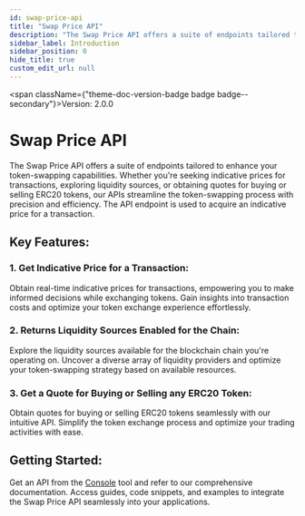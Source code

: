 ```yaml
---
id: swap-price-api
title: "Swap Price API"
description: "The Swap Price API offers a suite of endpoints tailored to enhance your token-swapping capabilities. Whether you're seeking indicative prices for transactions, exploring liquidity sources, or obtaining quotes for buying or selling ERC20 tokens, our APIs streamline the token-swapping process with precision and efficiency. The API endpoint is used to acquire an indicative price for a transaction."
sidebar_label: Introduction
sidebar_position: 0
hide_title: true
custom_edit_url: null
---
```



<span className={"theme-doc-version-badge badge badge--secondary"}>Version: 2.0.0</span>

<h1 className={"openapi__heading"}>Swap Price API</h1>



The Swap Price API offers a suite of endpoints tailored to enhance your token-swapping capabilities. Whether you're seeking indicative prices for transactions, exploring liquidity sources, or obtaining quotes for buying or selling ERC20 tokens, our APIs streamline the token-swapping process with precision and efficiency. The API endpoint is used to acquire an indicative price for a transaction.

## Key Features:

### 1. Get Indicative Price for a Transaction:
  Obtain real-time indicative prices for transactions, empowering you to make informed decisions while exchanging tokens. Gain insights into transaction costs and optimize your token exchange experience effortlessly.

### 2. Returns Liquidity Sources Enabled for the Chain:
  Explore the liquidity sources available for the blockchain chain you're operating on. Uncover a diverse array of liquidity providers and optimize your token-swapping strategy based on available resources.

### 3. Get a Quote for Buying or Selling any ERC20 Token:
  Obtain quotes for buying or selling ERC20 tokens seamlessly with our intuitive API. Simplify the token exchange process and optimize your trading activities with ease.

## Getting Started:

Get an API from the [Console](https://console.fuse.io/build) tool and refer to our comprehensive documentation. Access guides, code snippets, and examples to integrate the Swap Price API seamlessly into your applications.



      